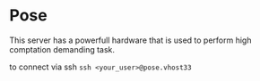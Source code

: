 # Pose

This server has a powerfull hardware that is used to perform high comptation demanding task.

to connect via ssh `ssh <your_user>@pose.vhost33`
